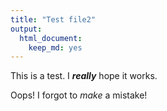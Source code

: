 ```yaml
---
title: "Test file2"
output: 
  html_document: 
    keep_md: yes
---
```


This is a test. I **_really_** hope it works.

Oops! I forgot to _make_ a mistake!